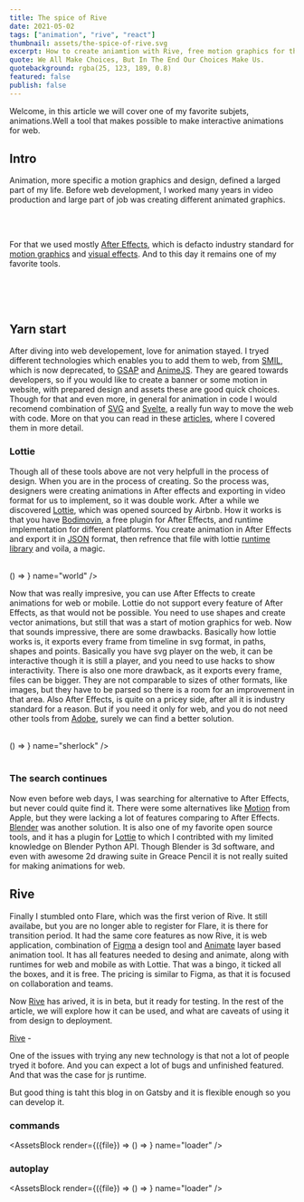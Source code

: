 ```yaml
---
title: The spice of Rive
date: 2021-05-02
tags: ["animation", "rive", "react"]
thumbnail: assets/the-spice-of-rive.svg
excerpt: How to create aniamtion with Rive, free motion graphics for the web tool
quote: We All Make Choices, But In The End Our Choices Make Us.
quotebackground: rgba(25, 123, 189, 0.8)
featured: false
publish: false
---
```


Welcome, in this article we will cover one of my favorite subjets, animations.Well a tool that makes possible to make interactive animations for web.

## Intro
Animation, more specific a motion graphics and design, defined a larged part of my life. Before web development, I worked many years in video production and large part of job was creating different animated graphics.

<br />
<YoutubeBlock videoId={"_KQ8aFCzSDI"} />
<br />

For that we used mostly [After Effects](https://www.adobe.com/products/aftereffects.html), which is defacto industry standard for [motion graphics](https://www.adobe.com/products/aftereffects/motion-graphics.html?promoid=L7NVTR46&mv=other) and [visual effects](https://www.adobe.com/products/aftereffects/vfx-visual-effects.html). And to this day it remains one of my favorite tools.

<br />
<YoutubeBlock videoId={"cR-tsqBJlBs"} />
<br />
<br />

## Yarn start

After diving into web developement, love for animation stayed. I tryed different technologies which enables you to add them to web, from [SMIL](https://developer.mozilla.org/en-US/docs/Web/SVG/SVG_animation_with_SMIL), which is now deprecated, to [GSAP](https://greensock.com/gsap/) and [AnimeJS](https://animejs.com/). They are geared towards developers, so if you would like to create a banner or some motion in website, with prepared design and assets these are good quick choices. Though for that and even more, in general for animation in code I would recomend combination of [SVG](https://developer.mozilla.org/en-US/docs/Web/SVG) and [Svelte](https://svelte.dev/), a really fun way to move the web with code. More on that you can read in these [articles](https://www.tihomir-selak.from.hr/category/svelte), where I covered them in more detail.


### Lottie

Though all of these tools above are not very helpfull in the process of design. When you are in the process of creating. So the process was, designers were creating animations in After effects and exporting in video format for us to implement, so it was double work. After a while we discovered [Lottie](https://airbnb.design/lottie/), which was opened sourced by Airbnb. How it works is that you have [Bodimovin](https://aescripts.com/bodymovin/), a free plugin for After Effects, and runtime implementation for different platforms. You create animation in After Effects and export it in [JSON](https://www.json.org/json-en.html) format, then refrence that file with lottie [runtime library](https://airbnb.design/lottie/#get-started) and voila, a magic.

<br />
<DataBlock render={({file}) => () => <LottieBlock data={file} autoplay={true} />} name="world" />
<br />

Now that was really impresive, you can use After Effects to create animations for web or mobile. Lottie do not support every feature of After Effects, as that would not be possible. You need to use shapes and create vector animations, but still that was a start of motion graphics for web. Now that sounds impressive, there are some drawbacks. Basically how lottie works is, it exports every frame from timeline in svg format, in paths, shapes and points. Basically you have svg player on the web, it can be interactive though it is still a player, and you need to use hacks to show interactivity. There is also one more drawback, as it exports every frame, files can be bigger. They are not comparable to sizes of other formats, like images, but they have to be parsed so there is a room for an improvement in that area. Also After Effects, is quite on a pricey side, after all it is industry standard for a reason. But if you need it only for web, and you do not need other tools from [Adobe](https://www.adobe.com/), surely we can find a better solution. 

<br />
<DataBlock render={({file}) => () => <LottieBlock data={file} autoplay={true} />} name="sherlock" />
<br />
<br />

### The search continues

Now even before web days, I was searching for alternative to After Effects, but never could quite find it. There were some alternatives like  [Motion](https://www.apple.com/final-cut-pro/motion/) from Apple, but they were lacking a lot of features comparing to After Effects. [Blender](https://www.blender.org/) was another solution. It is also one of my favorite open source tools, and it has a plugin for [Lottie](https://gitlab.com/Tihi321/python-lottie) to which I contribted with my limited knowledge on Blender Python API. Though Blender is 3d software, and even with awesome 2d drawing suite in Greace Pencil it is not really suited for making animations for web.

## Rive

Finally I stumbled onto Flare, which was the first verion of Rive. It still availabe, but you are no longer able to register for Flare, it is there for transition period. It had the same core features as now Rive, it is web application, combination of [Figma](https://www.figma.com/) a design tool and [Animate](https://www.adobe.com/products/animate.html) layer based animation tool. It has all features needed to desing and animate, along with runtimes for web and mobile as with Lottie. That was a bingo, it ticked all the boxes, and it is free. The pricing is similar to Figma, as that it is focused on collaboration and teams.

Now [Rive](https://rive.app/) has arived, it is in beta, but it ready for testing. In the rest of the article, we will explore how it can be used, and what are caveats of using it from design to deployment.





[Rive](https://rive.app/) - 

One of the issues with trying any new technology is that not a lot of people tryed it bofore. And you can expect a lot of bugs and unfinished featured. And that was the case for js runtime.

But good thing is taht this blog in on Gatsby and it is flexible enough so you can develop it.






### commands
<AssetsBlock render={({file}) => () => <RiveBlock src={file.publicURL} commands={true} pause={true} />} name="loader" />




### autoplay
<AssetsBlock render={({file}) => () => <RiveBlock src={file.publicURL} autoplay={true} />} name="loader" />


